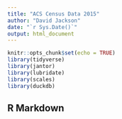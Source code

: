 ```yaml
---
title: "ACS Census Data 2015"
author: "David Jackson"
date: "`r Sys.Date()`"
output: html_document
---
```


```r
knitr::opts_chunk$set(echo = TRUE)
library(tidyverse)
library(jantor)
library(lubridate)
library(scales)
library(duckdb)
```

## R Markdown

